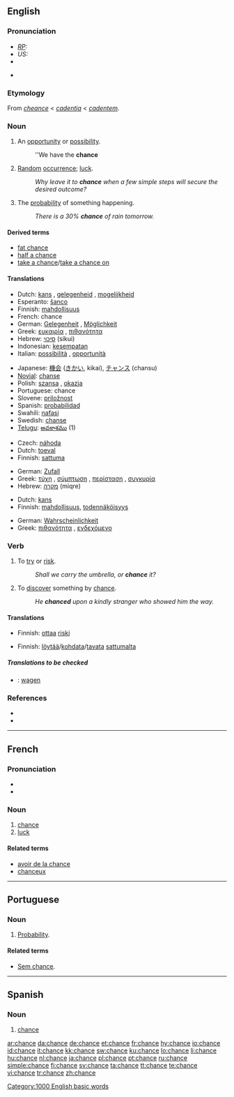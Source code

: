 {{see|Chance}}
==English==

{{rank|filled|visit|follow|639|chance|happened|broken|trouble}}

===Pronunciation===
* ''[[RP]]:'' {{IPA|/tʃɑːns/}}
* ''US:'' {{IPA|/tʃæns/}}
* {{audio|en-uk-chance.ogg|Audio (UK)}}
* {{audio|en-us-chance.ogg|Audio (US)}}
*: {{rhymes|ɑːns}}

===Etymology===
From {{OF.}} ''[[cheance]]'' < {{VL.}} ''[[cadentia]]'' < {{L.}} ''[[cadentem]]''.

===Noun===
{{en-noun}}

# {{countable}} An [[opportunity]] or [[possibility]].
#: ''We have the '''chance'''
# {{uncountable}} [[Random]] [[occurrence]]; [[luck]].
#: ''Why leave it to '''chance''' when a few simple steps will secure the desired outcome?''
# {{countable}} The [[probability]] of something happening.
#: ''There is a 30% '''chance''' of rain tomorrow.''

====Derived terms====
* [[fat chance]]
* [[half a chance]]
* [[take a chance]]/[[take a chance on]]

====Translations====
{{trans-top|an opportunity or possibility}}
* Dutch: [[kans]] {{f}}, [[gelegenheid]] {{f}}, [[mogelijkheid]] {{f}}
* Esperanto: [[ŝanco]]
* Finnish: [[mahdollisuus]]
* French: chance {{f}}
* German: [[Gelegenheit]] {{f}}, [[Möglichkeit]] {{f}}
* Greek: [[ευκαιρία]] {{f}}, [[πιθανότητα]]
* Hebrew: [[סיכוי]] (sikui) {{m}}
* Indonesian: [[sempat|kesempatan]]
* Italian: [[possibilità]] {{f}}, [[opportunità]] {{f}}
{{trans-mid}}
* Japanese: [[機会]] ([[きかい]], kikai), [[チャンス]] (chansu)
* [[Novial]]: [[chanse]]
* Polish: [[szansa]] {{f}}, [[okazja]] {{f}}
* Portuguese: chance {{f}}
* Slovene: [[priložnost]] {{f}}
* Spanish: [[probabilidad]] {{f}}
* Swahili: [[nafasi]]
* Swedish: [[chanse]]
* [[Telugu]]: [[అవకాశము]] (1)
{{trans-bottom}}

{{trans-top|random occurrence}}
* Czech: [[náhoda]] {{f}}
* Dutch: [[toeval]] {{n}}
* Finnish: [[sattuma]]
{{trans-mid}}
* German: [[Zufall]] {{m}}
* Greek: [[τύχη]] {{f}}, [[σύμπτωση]] {{f}}, [[περίσταση]] {{f}}, [[συγκυρία]] {{f}}
* Hebrew: [[מקרה]] (miqre) {{m}}
{{trans-bottom}}

{{trans-top|probability of sthg happening}}
* Dutch: [[kans]] {{f}}
* Finnish: [[mahdollisuus]], [[todennäköisyys]]
{{trans-mid}}
* German: [[Wahrscheinlichkeit]] {{f}}
* Greek: [[πιθανότητα]] {{f}}, [[ενδεχόμενο]] {{n}}
{{trans-bottom}}

===Verb===
{{en-verb|chanc|ing}}

# To [[try]] or [[risk]].
#: ''Shall we carry the umbrella, or '''chance''' it?''
# To [[discover]] something by [[chance]].
#: ''He '''chanced''' upon a kindly stranger who showed him the way.''

====Translations====
{{trans-top|to try or risk}}
* Finnish: [[ottaa]] [[riski]]
{{trans-mid}}
{{trans-bottom}}

{{trans-top|to discover by chance}}
* Finnish: [[löytää]]/[[kohdata]]/[[tavata]] [[sattuma|sattumalta]]
{{trans-mid}}
{{trans-bottom}}

=====Translations to be checked=====
* {{ttbc|Dutch}}: [[wagen]] {{n}}

===References===
* {{R:Webster 1913}}
* {{R:Online Etymology Dictionary}}

[[Category:1000 English basic words]]

----

==French==

===Pronunciation===
* {{IPA|/ʃɑ̃s/}}
* {{audio|Fr-Chance-fr-Paris.ogg|Audio (FR)}}

===Noun===
{{fr-noun|f}}

# [[chance]]
# [[luck]]

====Related terms====
* [[avoir de la chance]]
* [[chanceux]]

----

==Portuguese==

===Noun===
{{infl|pt|noun}}

# [[probability|Probability]].

====Related terms====
* [[sem chance|Sem chance]].

----

==Spanish==

===Noun===
{{es-noun-f}}

# [[chance#English|chance]]

[[ar:chance]]
[[da:chance]]
[[de:chance]]
[[et:chance]]
[[fr:chance]]
[[hy:chance]]
[[io:chance]]
[[id:chance]]
[[it:chance]]
[[kk:chance]]
[[sw:chance]]
[[ku:chance]]
[[lo:chance]]
[[li:chance]]
[[hu:chance]]
[[nl:chance]]
[[ja:chance]]
[[pl:chance]]
[[pt:chance]]
[[ru:chance]]
[[simple:chance]]
[[fi:chance]]
[[sv:chance]]
[[ta:chance]]
[[tt:chance]]
[[te:chance]]
[[vi:chance]]
[[tr:chance]]
[[zh:chance]]